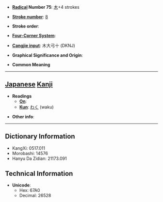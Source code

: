 * '''[[Wiktionary:Chinese radical index| Radical]] Number 75''': [[Wiktionary:Chinese radical index 木|木]]+4 strokes

* '''[[Wiktionary:Chinese total strokes index|Stroke number]]''': [[Wiktionary:Chinese total strokes index 8|8]]

* '''Stroke order''': 

* '''[[Wiktionary:Chinese four corner index|Four-Corner System]]''': 

* '''[[Wiktionary:Chinese Cangjie index|Cangjie input]]''': 木大弓十 (DKNJ)

* '''Graphical Significance and Origin''': 

* '''Common Meaning'''

----

== [[Japanese]] [[Kanji]] ==

* '''Readings'''
** '''[[On]]''': 
** '''[[Kun]]''': [[わく]] (waku)

* '''Other info''':  

----

== Dictionary Information ==

* KangXi: 0517.011
* Morobashi: 14576
* Hanyu Da Zidian: 21173.091

== Technical Information ==

* '''Unicode''':
** Hex: 67A0
** Decimal: 26528